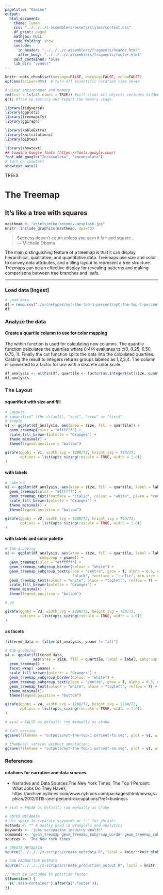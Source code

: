 ```yaml
---
pagetitle: "Kamino"
output: 
  html_document:
    theme: lumen
    css: "../../../z-assemblers/assets/styles/content.css"
    df_print: paged
    mathjax: NULL
    code_folding: show
    include:
      in_header: "../../../z-assemblers/fragments/header.html"
      after_body: "../../../z-assemblers/fragments/footer.html"
    self_contained: false
    lib_dir: "vendor"
---
```


```r

knitr::opts_chunk$set(message=FALSE, warning=FALSE, echo=FALSE)
options(scipen=999)  # turn-off scientific notation like 1e+48

# Clear environment and memory
rm(list = ls(all.names = TRUE)) #will clear all objects includes hidden objects.
gc() #free up memrory and report the memory usage.

library(tidyverse)
library(ggplot2)
library(treemapify)
library(ggiraph)

library(kableExtra)
library(knitcitations)
library(bibtex)

library(showtext)
## Loading Google fonts (https://fonts.google.com/)
font_add_google("Inconsolata", "inconsolata")
# turn on showtext
showtext_auto()

```

<div class="activity">
TREES  
</div>

# The Treemap
## It's like a tree with squares


```r

masthead <- "assets/mike-kononov-unsplash.jpg"
knitr::include_graphics(masthead, dpi=72)

```

> Success doesn’t count unless you earn it fair and square...\
--- Michelle Obama\

The main distinguishing feature of a treemap is that it can display hierarchical, qualitative, and quantitative data.  Treemaps use size and color to convey data attributes, and a tiling layout to represent a tree structure.  Treemaps can be an effective display for revealing patterns and making comparisons between tree branches and leafs.

***

### Load data [Ingest]

```r

# Load data
df = read.csv("./archetypes/nyt-the-top-1-percent/nyt-the-top-1-percent.csv", header = TRUE, stringsAsFactors = TRUE)  # read text file 
df

```

### Analyze the data
#### Create a quartile column to use for color mapping

The within function is used for calculating new columns. The quantile function calculates the quartiles where 0:4/4 evaluates to c(0, 0.25, 0.50, 0.75, 1). Finally the cut function splits the data into the calculated quartiles. Casting the result to integers returns groups labeled as 1,2,3,4. The column is converted to a factor for use with a discrete color scale.

```r

df_analysis <- within(df, quartile <- factor(as.integer(cut(size, quantile(size, probs=0:4/4), include.lowest=TRUE))))
df_analysis

```



### The Layout
#### squarified with size and fill

```r

# Layouts
# squarified" (the default), "scol", "srow" or "fixed"
# Simple
v1 <- ggplot(df_analysis, aes(area = size, fill = quartile)) +
  geom_treemap(color = "#ffffff") +
  scale_fill_brewer(palette = "Oranges") +
  theme_minimal() +
  theme(legend.position = "bottom")

girafe(ggobj = v1, width_svg = 1280/72, height_svg = 720/72,
       options = list(opts_sizing(rescale = TRUE, width = 1.0))
)

```


#### with labels


```r

# Labeled
v2 <- ggplot(df_analysis, aes(area = size, fill = quartile, label = label)) +
  geom_treemap(color = "#ffffff") +
  geom_treemap_text(fontface = "italic", colour = "white", place = "centre", grow = TRUE) +
  scale_fill_brewer(palette = "Oranges") +
  theme_minimal() +
  theme(legend.position = "bottom")

girafe(ggobj = v2, width_svg = 1280/72, height_svg = 720/72,
       options = list(opts_sizing(rescale = TRUE, width = 1.0))
)

```


#### with labels and color palette


```r

# Sub-grouping
v3 <- ggplot(df_analysis, aes(area = size, fill = quartile, label = label,
                subgroup = pname)) +
  geom_treemap(color = "#ffffff") +
  geom_treemap_subgroup_border(colour = "white") +
  geom_treemap_subgroup_text(place = "centre", grow = T, alpha = 0.5, colour =
                               "black", fontface = "italic", min.size = 0) +
  geom_treemap_text(colour = "white", place = "topleft", reflow = T) +
  scale_fill_brewer(palette = "Oranges") +
  theme_minimal() +
  theme(legend.position = "bottom")

# v3

girafe(ggobj = v3, width_svg = 1280/72, height_svg = 720/72,
       options = list(opts_sizing(rescale = TRUE, width = 1.0))
)

```


#### as facets


```r

filtered_data <- filter(df_analysis, pname != "all")

# Sub-grouping
v4 <- ggplot(filtered_data, 
             aes(area = size, fill = quartile, label = label, subgroup = pname)) +
  geom_treemap() +
  facet_wrap( ~pname) +
  scale_fill_brewer(palette = "Oranges") +
  geom_treemap_subgroup_border(colour = "white") +
  geom_treemap_subgroup_text(place = "centre", grow = T, alpha = 0.5, colour = "black", fontface = "italic", min.size = 0) +
  geom_treemap_text(colour = "white", place = "topleft", reflow = T) +
  theme_minimal()+
  theme(legend.position = "bottom")

girafe(ggobj = v4, width_svg = 1280/72, height_svg = 1280/72,
       options = list(opts_sizing(rescale = TRUE, width = 1.0))
)

```



```r

# eval = FALSE as default; run manually as chunk

# full version
ggsave(filename = "outputs/nyt-the-top-1-percent-fs.svg", plot = v1, width=720/72, height=720/72)

# thumbnail version without annotations
ggsave(filename = "outputs/nyt-the-top-1-percent-sm.svg", plot = v1, width=2.25, height=2.25)

```


### References
#### citations for narrative and data sources

* Narrative and Data Sources:The New York Times, The Top 1 Percent: What Jobs Do They Have?, https://archive.nytimes.com/www.nytimes.com/packages/html/newsgraphics/2012/0115-one-percent-occupations/?ref=business


```r

# eval = FALSE as default; run manually as chunk

# ENTER METADATA
# Use space to separate keywords or "-" for phrases
methods <- "" # mostly used in wranglers and analytics
keywords <- 'jobs occupation industry wealth'
commands <- 'geom_treemap geom_treemap_subgroup_border geom_treemap_subgroup_text geom_treemap_text'
sources <- 'The New York Times'

# CREATE METADATA
source("../../../z-scripts/create_metadata.R", local = knitr::knit_global())

# RUN PRODUCTION OUTPUTS
source("../../../z-scripts/create_production_output.R", local = knitr::knit_global())


```


```js

// Must be included to position footer
$(function() {
  $('.main-container').after($('.footer'));
})

```
